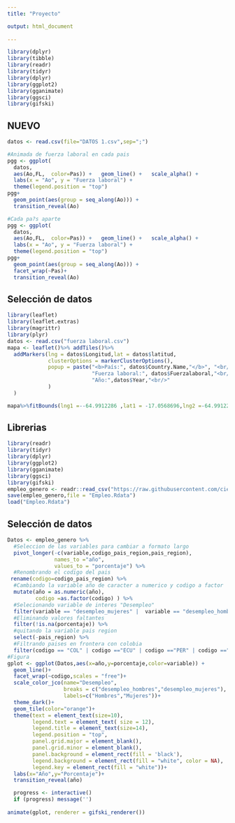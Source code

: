 ```yaml
---
title: "Proyecto"

output: html_document
    
---
```

```r
library(dplyr)
library(tibble)
library(readr)
library(tidyr)
library(dplyr)
library(ggplot2)
library(gganimate)
library(ggsci)
library(gifski)

```
## NUEVO
```r

datos <- read.csv(file="DATOS 1.csv",sep=";")

#Animada de fuerza laboral en cada pais 
pgg <- ggplot(
  datos,
  aes(Ao,FL,  color=Pas)) +   geom_line() +   scale_alpha() +
  labs(x = "Ao", y = "Fuerza laboral") +
  theme(legend.position = "top")
pgg+   
  geom_point(aes(group = seq_along(Ao))) +
  transition_reveal(Ao)

#Cada pa?s aparte
pgg <- ggplot(
  datos,
  aes(Ao,FL,  color=Pas)) +   geom_line() +   scale_alpha() +
  labs(x = "Ao", y = "Fuerza laboral") +
  theme(legend.position = "top")
pgg+   
  geom_point(aes(group = seq_along(Ao))) +
  facet_wrap(~Pas)+
  transition_reveal(Ao)


```



## Selección de datos 
```r
library(leaflet)
library(leaflet.extras)
library(magrittr)
library(plyr)
datos <- read.csv("fuerza laboral.csv")
mapa <- leaflet()%>% addTiles()%>%
  addMarkers(lng = datos$Longitud,lat = datos$latitud,
             clusterOptions = markerClusterOptions(),
             popup = paste("<b>País:", datos$Country.Name,"</b>", "<br/>",
                           "Fuerza laboral:", datos$Fuerzalaboral,"<br/>",
                           "Año:",datos$Year,"<br/>"
             )
  )

mapa%>%fitBounds(lng1 =--64.9912286 ,lat1 = -17.0568696,lng2 =-64.9912286 ,lat2 =-17.0568696 )

```

## Librerias

```r
library(readr)
library(tidyr)
library(dplyr)
library(ggplot2)
library(gganimate)
library(ggsci)
library(gifski)
empleo_genero <- readr::read_csv("https://raw.githubusercontent.com/cienciadedatos/datos-de-miercoles/master/datos/2019/2019-10-16/empleo_genero.csv")
save(empleo_genero,file = "Empleo.Rdata")
load("Empleo.Rdata")
```

## Selección de datos 

```r
Datos <- empleo_genero %>%
  #Seleccion de las variables para cambiar a formato largo
  pivot_longer(-c(variable,codigo_pais_region,pais_region),
               names_to ="año",
               values_to = "porcentaje") %>% 
  #Renombrando el codigo del pais
 rename(codigo=codigo_pais_region) %>% 
  #Cambiando la variable año de caracter a numerico y codigo a factor
  mutate(año = as.numeric(año),
         codigo =as.factor(codigo) ) %>% 
  #Selecionando variable de interes "Desempleo"
  filter(variable == "desempleo_mujeres" |  variable == "desempleo_hombres") %>% 
  #Eliminando valores faltantes
  filter(!is.na(porcentaje)) %>% 
  #quitando la variable pais region
  select(-pais_region) %>%  
  #Filtrando paises en frontera con colobia
  filter(codigo == "COL" | codigo =="ECU" | codigo =="PER" | codigo =="VEN" | codigo =="BRA" | codigo =="PAN")
#Figura
gplot <- ggplot(Datos,aes(x=año,y=porcentaje,color=variable)) + 
  geom_line()+
  facet_wrap(~codigo,scales = "free")+
  scale_color_jco(name="Desempleo",
                  breaks = c("desempleo_hombres","desempleo_mujeres"),
                  labels=c("Hombres","Mujeres"))+
  theme_dark()+
  geom_tile(color="orange")+
  theme(text = element_text(size=10),
        legend.text = element_text( size = 12),
        legend.title = element_text(size=14),
        legend.position = "top",
        panel.grid.major = element_blank(),
        panel.grid.minor = element_blank(),
        panel.background = element_rect(fill = 'black'),
        legend.background = element_rect(fill = "white", color = NA),
        legend.key = element_rect(fill = "white"))+
  labs(x="Año",y="Porcentaje")+
  transition_reveal(año)

  progress <- interactive()
  if (progress) message('')
  
animate(gplot, renderer = gifski_renderer())

```

